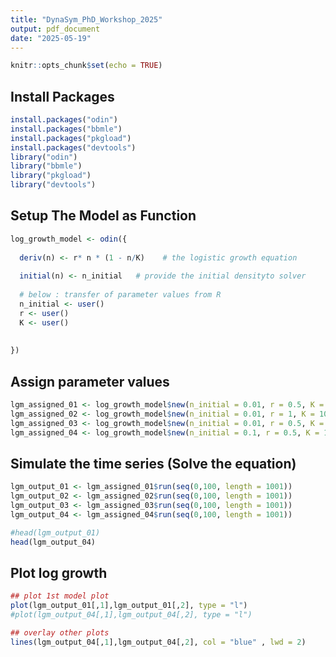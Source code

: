 ```yaml
---
title: "DynaSym_PhD_Workshop_2025"
output: pdf_document
date: "2025-05-19"
---
```


```r
knitr::opts_chunk$set(echo = TRUE)
```

## Install Packages

```r
install.packages("odin")
install.packages("bbmle")
install.packages("pkgload")
install.packages("devtools")
library("odin")
library("bbmle")
library("pkgload")
library("devtools")

```
## Setup The Model as Function

```r
log_growth_model <- odin({
  
  deriv(n) <- r* n * (1 - n/K)    # the logistic growth equation
  
  initial(n) <- n_initial   # provide the initial densityto solver
  
  # below : transfer of parameter values from R
  n_initial <- user()
  r <- user()
  K <- user()
  
  
})
```

## Assign parameter values

```r

lgm_assigned_01 <- log_growth_model$new(n_initial = 0.01, r = 0.5, K = 1000000)
lgm_assigned_02 <- log_growth_model$new(n_initial = 0.01, r = 1, K = 1000000)
lgm_assigned_03 <- log_growth_model$new(n_initial = 0.01, r = 0.5, K = 2000000)
lgm_assigned_04 <- log_growth_model$new(n_initial = 0.1, r = 0.5, K = 1000000)


```

## Simulate the time series (Solve the equation)

```r

lgm_output_01 <- lgm_assigned_01$run(seq(0,100, length = 1001))
lgm_output_02 <- lgm_assigned_02$run(seq(0,100, length = 1001))
lgm_output_03 <- lgm_assigned_03$run(seq(0,100, length = 1001))
lgm_output_04 <- lgm_assigned_04$run(seq(0,100, length = 1001))

```

```r

#head(lgm_output_01)
head(lgm_output_04)

```
## Plot log growth

```r

## plot 1st model plot
plot(lgm_output_01[,1],lgm_output_01[,2], type = "l")
#plot(lgm_output_04[,1],lgm_output_04[,2], type = "l")

## overlay other plots
lines(lgm_output_04[,1],lgm_output_04[,2], col = "blue" , lwd = 2)

```



